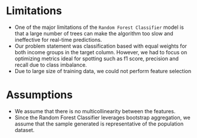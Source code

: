 # Limitations

-   One of the major limitations of the `Random Forest Classifier` model is that a large number of trees can make the algorithm too slow and ineffective for real-time predictions.
-   Our problem statement was classification based with equal weights for both income groups in the target column. However, we had to focus on optimizing metrics ideal for spotting such as f1 score, precision and recall due to class imbalance.
- Due to large size of training data, we could not perform feature selection 

# Assumptions

-   We assume that there is no multicollinearity between the features.
-   Since the Random Forest Classifier leverages bootstrap aggregation, we assume that the sample generated is representative of the population dataset.
